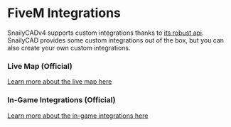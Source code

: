 # FiveM Integrations

SnailyCADv4 supports custom integrations thanks to [its robust api](/docs/developer/public-api).
SnailyCAD provides some custom integrations out of the box, but you can also create your own custom integrations.

### Live Map (Official)

[Learn more about the live map here](/docs/fivem-integrations/live-map)

### In-Game Integrations (Official)

[Learn more about the in-game integrations here](/docs/fivem-integrations/scripts)
